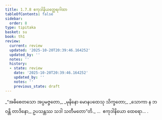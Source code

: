 ```yaml
---
title: 1.7.8 ဧကုဒါနိယတ္ထေရဂါထာ
tableOfContents: false
sidebar:
  order: 8
type: tipitaka
basket: su
book: th1
review:
  current: review
  updated: '2025-10-20T20:39:46.164252'
  updated_by: ''
  notes: ''
  history:
  - state: review
    date: '2025-10-20T20:39:46.164252'
    updated_by: ''
    notes: ''
    previous_state: draft
---
```



<DynamicBreadcrumb />


<ReviewStatus review={frontmatter.review} showDetails={true} />

<HypothesisAnnotation frontmatter={frontmatter} />

<Division number="68" book="th1" e="ch" v="19" p="234">

<Paragraph number="153" type="verses" book="th1">
_“အဓိစေတသော အပ္ပမဇ္ဇတော,_  
_မုနိနော မောနပထေသု သိက္ခတော;_  
_သောကာ န ဘဝန္တိ တာဒိနော,_  
ဥပသန္တဿ သဒါ သတီမတော”တိ._  


</Paragraph>
</Division>

<Paragraph number="154" type="center" book="th1">
…  ဧကုဒါနိယော ထေရော… .
</Paragraph>